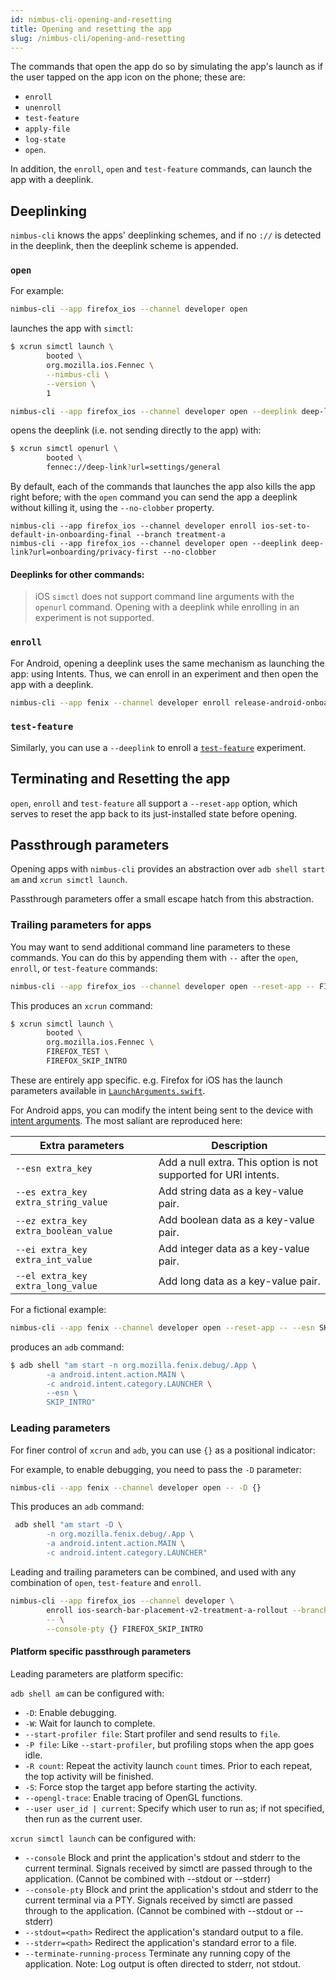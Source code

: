 ```yaml
---
id: nimbus-cli-opening-and-resetting
title: Opening and resetting the app
slug: /nimbus-cli/opening-and-resetting
---
```


The commands that open the app do so by simulating the app's launch as if the user tapped on the app icon on the phone; these are:

- `enroll`
- `unenroll`
- `test-feature`
- `apply-file`
- `log-state`
- `open`.

In addition, the `enroll`, `open` and `test-feature` commands, can launch the app with a deeplink.

## Deeplinking

`nimbus-cli` knows the apps' deeplinking schemes, and if no `://` is detected in the deeplink, then the deeplink scheme is appended.

### `open`

For example:

```sh
nimbus-cli --app firefox_ios --channel developer open
```

launches the app with `simctl`:

```sh
$ xcrun simctl launch \
        booted \
        org.mozilla.ios.Fennec \
        --nimbus-cli \
        --version \
        1
```

```sh
nimbus-cli --app firefox_ios --channel developer open --deeplink deep-link?url=settings/general
```

opens the deeplink (i.e. not sending directly to the app) with:

```sh
$ xcrun simctl openurl \
        booted \
        fennec://deep-link?url=settings/general
```

By default, each of the commands that launches the app also kills the app right before; with the `open` command you can send the app a deeplink without killing it, using the `--no-clobber` property.

```
nimbus-cli --app firefox_ios --channel developer enroll ios-set-to-default-in-onboarding-final --branch treatment-a
nimbus-cli --app firefox_ios --channel developer open --deeplink deep-link?url=onboarding/privacy-first --no-clobber
```

#### Deeplinks for other commands:

> iOS `simctl` does not support command line arguments with the `openurl` command. Opening with a deeplink while enrolling in an experiment is not supported.

### `enroll`

For Android, opening a deeplink uses the same mechanism as launching the app: using Intents. Thus, we can enroll in an experiment and then open the app with a deeplink.

```sh
nimbus-cli --app fenix --channel developer enroll release-android-onboarding-redesign --branch treatment-a --deeplink onboarding/privacy-first
```

### `test-feature`

Similarly, you can use a `--deeplink` to enroll a [`test-feature`](/nimbus-cli/working-with-features) experiment.

## Terminating and Resetting the app

`open`, `enroll` and `test-feature` all support a `--reset-app` option, which serves to reset the app back to its just-installed state before opening.

## Passthrough parameters

Opening apps with `nimbus-cli` provides an abstraction over `adb shell start am` and `xcrun simctl launch`.

Passthrough parameters offer a small escape hatch from this abstraction.

### Trailing parameters for apps

You may want to send additional command line parameters to these commands. You can do this by appending them with `--` after the `open`, `enroll`, or `test-feature` commands:

```sh
nimbus-cli --app firefox_ios --channel developer open --reset-app -- FIREFOX_TEST FIREFOX_SKIP_INTRO
```

This produces an `xcrun` command:

```sh
$ xcrun simctl launch \
        booted \
        org.mozilla.ios.Fennec \
        FIREFOX_TEST \
        FIREFOX_SKIP_INTRO
```

These are entirely app specific. e.g. Firefox for iOS has the launch parameters available in [`LaunchArguments.swift`](https://github.com/mozilla-mobile/firefox-ios/blob/main/Shared/LaunchArguments.swift).

For Android apps, you can modify the intent being sent to the device with [intent arguments](https://developer.android.com/tools/adb#IntentSpec). The most saliant are reproduced here:

| Extra parameters | Description |
| - | - |
| `--esn extra_key` | Add a null extra. This option is not supported for URI intents. |
| `--es extra_key extra_string_value` | Add string data as a key-value pair. |
| `--ez extra_key extra_boolean_value` |  Add boolean data as a key-value pair. |
| `--ei extra_key extra_int_value` | Add integer data as a key-value pair. |
| `--el extra_key extra_long_value` |  Add long data as a key-value pair. |

For a fictional example:

```sh
nimbus-cli --app fenix --channel developer open --reset-app -- --esn SKIP_INTRO
```

produces an `adb` command:

```sh
$ adb shell "am start -n org.mozilla.fenix.debug/.App \
        -a android.intent.action.MAIN \
        -c android.intent.category.LAUNCHER \
        --esn \
        SKIP_INTRO"
```

### Leading parameters

For finer control of `xcrun` and `adb`, you can use `{}` as a positional indicator:

For example, to enable debugging, you need to pass the `-D` parameter:

```sh
nimbus-cli --app fenix --channel developer open -- -D {}
```

This produces an `adb` command:

```sh
 adb shell "am start -D \
        -n org.mozilla.fenix.debug/.App \
        -a android.intent.action.MAIN \
        -c android.intent.category.LAUNCHER"
```

Leading and trailing parameters can be combined, and used with any combination of `open`, `test-feature` and `enroll`.

```sh
nimbus-cli --app firefox_ios --channel developer \
        enroll ios-search-bar-placement-v2-treatment-a-rollout --branch treatment-a \
        -- \
        --console-pty {} FIREFOX_SKIP_INTRO
```

#### Platform specific passthrough parameters

Leading parameters are platform specific:

`adb shell am` can be configured with:

- `-D`: Enable debugging.
- `-W`: Wait for launch to complete.
- `--start-profiler file`: Start profiler and send results to `file`.
- `-P file`: Like `--start-profiler`, but profiling stops when the app goes idle.
- `-R count`: Repeat the activity launch `count` times. Prior to each repeat, the top activity will be finished.
- `-S`: Force stop the target app before starting the activity.
- `--opengl-trace`: Enable tracing of OpenGL functions.
- `--user user_id | current`: Specify which user to run as; if not specified, then run as the current user.

`xcrun simctl launch` can be configured with:

- `--console` Block and print the application's stdout and stderr to the current terminal.
		Signals received by simctl are passed through to the application.
		(Cannot be combined with --stdout or --stderr)
- `--console-pty` Block and print the application's stdout and stderr to the current terminal via a PTY.
		Signals received by simctl are passed through to the application.
		(Cannot be combined with --stdout or --stderr)
- `--stdout=<path>` Redirect the application's standard output to a file.
- `--stderr=<path>` Redirect the application's standard error to a file.
- `--terminate-running-process` Terminate any running copy of the application.
		Note: Log output is often directed to stderr, not stdout.
